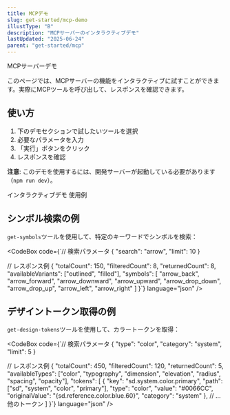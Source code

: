 ```yaml
---
title: MCPデモ
slug: get-started/mcp-demo
illustType: "B"
description: "MCPサーバーのインタラクティブデモ"
lastUpdated: "2025-06-24"
parent: "get-started/mcp"
---
```



<PageSection>
  <PageHeadLine number={0}>MCPサーバーデモ</PageHeadLine>

このページでは、MCPサーバーの機能をインタラクティブに試すことができます。実際にMCPツールを呼び出して、レスポンスを確認できます。

## 使い方

1. 下のデモセクションで試したいツールを選択
2. 必要なパラメータを入力
3. 「実行」ボタンをクリック
4. レスポンスを確認

**注意**: このデモを使用するには、開発サーバーが起動している必要があります（`npm run dev`）。

</PageSection>

<PageSection>
  <PageHeadLine number={1}>インタラクティブデモ</PageHeadLine>

  <McpDemo client:load />
</PageSection>

<PageSection>
  <PageHeadLine number={2}>使用例</PageHeadLine>

## シンボル検索の例

`get-symbols`ツールを使用して、特定のキーワードでシンボルを検索：

  <CodeBox code={`// 検索パラメータ
{
  "search": "arrow",
  "limit": 10
}

// レスポンス例
{
"totalCount": 150,
"filteredCount": 8,
"returnedCount": 8,
"availableVariants": ["outlined", "filled"],
"symbols": [
"arrow_back",
"arrow_forward",
"arrow_downward",
"arrow_upward",
"arrow_drop_down",
"arrow_drop_up",
"arrow_left",
"arrow_right"
]
}`} language="json" />

## デザイントークン取得の例

`get-design-tokens`ツールを使用して、カラートークンを取得：

  <CodeBox code={`// 検索パラメータ
{
  "type": "color",
  "category": "system",
  "limit": 5
}

// レスポンス例
{
"totalCount": 450,
"filteredCount": 120,
"returnedCount": 5,
"availableTypes": ["color", "typography", "dimension", "elevation", "radius", "spacing", "opacity"],
"tokens": [
{
"key": "sd.system.color.primary",
"path": ["sd", "system", "color", "primary"],
"type": "color",
"value": "#0066CC",
"originalValue": "{sd.reference.color.blue.60}",
"category": "system"
},
// ... 他のトークン
]
}`} language="json" />

</PageSection>
